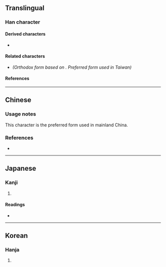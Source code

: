 {{also|巹}}
{{character info/new}}
==Translingual==

===Han character===
{{Han char|rn=26|rad=卩|as=06|sn=8|four=17712|canj=NEMSU|ids=⿱丞㔾}}

====Derived characters====
* {{l|mul|[[𦜕]]}}

====Related characters====
* {{l|mul|[[巹]]}} ''(Orthodox form based on {{w|Shuowen Jiezi}}. Preferred form used in Taiwan)''

====References====
{{Han ref|kx=0159.270|dkj=02864|dj=0365.090|hdz=10316.010|uh=537A}}

----

==Chinese==
{{zh-see|巹|sv|[[wine]] [[vessel]] used for [[wedding]]s in ancient times}}

===Usage notes===
This character is the preferred form used in mainland China. <!-- Refer Character 6740, 《通用規范漢字表》 (2013) - https://zh.wikisource.org/wiki/通用規范漢字表 -->

===References===
* {{R:twedu|C13397-001#25}}

----

==Japanese==

===Kanji===
{{ja-kanji|grade=|rs=卩06}}

# {{rfdef|ja|sort=卩06}}

====Readings====
* {{ja-readings|on=[[きん]] (kin)|kun=[[さかずき]] (sakazuki)}}

----

==Korean==

===Hanja===
{{ko-hanja|hangeul=근|rv=geun|mr=kŭn}}

# {{rfdef|ko|sort=卩06}}